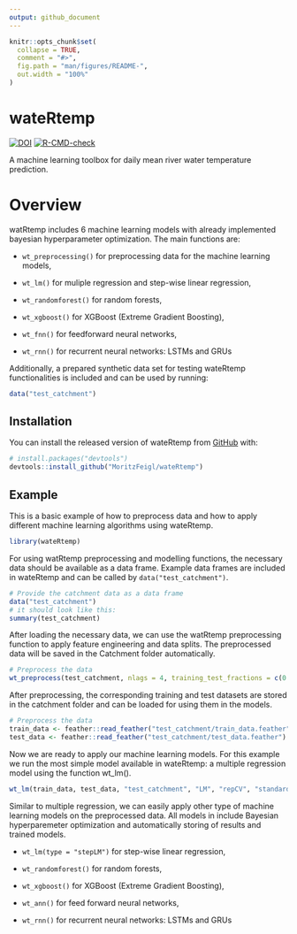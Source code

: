```yaml
---
output: github_document
---
```


<!-- README.md is generated from README.Rmd. Please edit that file -->

```r
knitr::opts_chunk$set(
  collapse = TRUE,
  comment = "#>",
  fig.path = "man/figures/README-",
  out.width = "100%"
)
```

# wateRtemp

<!-- badges: start -->
[![DOI](https://zenodo.org/badge/186992552.svg)](https://zenodo.org/badge/latestdoi/186992552)
[![R-CMD-check](https://github.com/MoritzFeigl/wateRtemp/workflows/R-CMD-check/badge.svg)](https://github.com/MoritzFeigl/wateRtemp/actions)
<!-- badges: end -->

A machine learning toolbox for daily mean river water temperature prediction.

# Overview
watRtemp includes 6 machine learning models with already implemented bayesian hyperparameter optimization. The main functions are:

* `wt_preprocessing()` for preprocessing data for the machine learning models,

* `wt_lm()` for muliple regression and step-wise linear regression,

* `wt_randomforest()` for random forests,

* `wt_xgboost()` for XGBoost (Extreme Gradient Boosting),

* `wt_fnn()` for feedforward neural networks,

* `wt_rnn()` for recurrent neural networks: LSTMs and GRUs

Additionally, a prepared synthetic data set for testing wateRtemp functionalities is included and can be used by running:
```r
data("test_catchment")
```

## Installation

You can install the released version of wateRtemp from [GitHub](https://github.com/) with:

``` r
# install.packages("devtools")
devtools::install_github("MoritzFeigl/wateRtemp")
```
## Example

This is a basic example of how to preprocess data and how to apply different machine learning algorithms using wateRtemp.
```r
library(wateRtemp)
```

For using watRtemp preprocessing and modelling functions, the necessary data should be available as a data frame. Example data frames are included in wateRtemp and can be called by `data("test_catchment")`.
```r
# Provide the catchment data as a data frame
data("test_catchment")
# it should look like this:
summary(test_catchment)
```

After loading the necessary data, we can use the watRtemp preprocessing function to apply feature engineering and data splits. The preprocessed data will be saved in the Catchment folder automatically. 
```r
# Preprocess the data
wt_preprocess(test_catchment, nlags = 4, training_test_fractions = c(0.8, 0.2))
```

After preprocessing, the corresponding training and test datasets are stored in the catchment folder and can be loaded for using them in the models. 
```r
# Preprocess the data
train_data <- feather::read_feather("test_catchment/train_data.feather")
test_data <- feather::read_feather("test_catchment/test_data.feather")
```

Now we are ready to apply our machine learning models. For this example we run the most simple model available in wateRtemp: a multiple regression model using the function wt_lm(). 
```r
wt_lm(train_data, test_data, "test_catchment", "LM", "repCV", "standard_LM")
```
Similar to multiple regression, we can easily apply other type of machine learning models on the preprocessed data. All models in include Bayesian hyperparemeter optimization and automatically storing of results and trained models.

* `wt_lm(type = "stepLM")` for step-wise linear regression,

* `wt_randomforest()` for random forests,

* `wt_xgboost()` for XGBoost (Extreme Gradient Boosting),

* `wt_ann()` for feed forward neural networks,

* `wt_rnn()` for recurrent neural networks: LSTMs and GRUs

